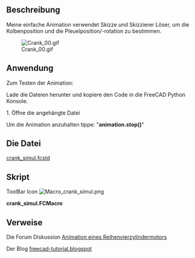 <languages/>
{{Macro/de
|Name=Crank Simul
|Name/de=Kurbel Simulation
|Icon=Macro_crank_simul.png
|Description=Meine einfache Animation verwendet Skizze und Skizzierer Löser, um die Kolbenposition und die Pleuelposition/-rotation zu bestimmen.
|Author=kwahoo
|Version=1.0
|Date=2014-06-13
|FCVersion=Alle
|Download= [https://www.freecadweb.org/wiki/images/0/04/Macro_crank_simul.png Werkzeugleiste Symbol]<br />Die Datei [http://forum.freecadweb.org/download/file.php?id=5954 crank_simul.fcstd]
}}

==Beschreibung==
Meine einfache Animation verwendet Skizze und Skizzierer Löser, um die Kolbenposition und die Pleuelposition/-rotation zu bestimmen.

[[File:Crank 00.gif]]

==Anwendung==
Zum Testen der Animation:

Lade die Dateien herunter und kopiere den Code in die FreeCAD
Python Konsole.

1. Öffne die angehängte Datei

Um die Animation anzuhalten tippe: 
"'''animation.stop()'''"

<span id="The_File"></span>
==Die Datei==
[http://forum.freecadweb.org/download/file.php?id=5954 crank_simul.fcstd]
<span id="Script"></span>
==Skript==
ToolBar Icon [[Image:Macro_crank_simul.png]]

'''crank_simul.FCMacro'''

{{MacroCode|code=
import FreeCAD as App, FreeCADGui as Gui, Part, time, sys, math, Draft, DraftGeomUtils
from PySide import QtGui,QtCore

class Animation(object):
    def __init__(self):
        App.Console.PrintMessage('init')

        App.ActiveDocument.recompute()

        self.timer = QtCore.QTimer()
        QtCore.QObject.connect(self.timer, QtCore.SIGNAL("timeout()"), self.my_update)
        self.timer.start(50)

        self.an = 0.1

    def my_update(self):
        string = '{0}'.format(self.an)
        self.an = self.an + 0.01 if self.an < (2 * math.pi) else 0.0

        angle = math.degrees(self.an)
        App.ActiveDocument.Sketch.setDatum(5,App.Units.Quantity(str(angle)+' deg'))
        App.ActiveDocument.recompute()
        p1 = App.ActiveDocument.Sketch.Shape.Vertexes[0].Point
        p2 = App.ActiveDocument.Sketch.Shape.Vertexes[1].Point
        conrodangle = math.degrees(Draft.DraftVecUtils.angle(App.Vector(1,0,0),(p1-p2))) - 90
        App.ActiveDocument.getObject("Cylinder").Placement = App.Placement(p1,App.Rotation(App.Vector(1,0,0),-90))
        App.ActiveDocument.getObject("Sketch001").Placement = App.Placement(p1,App.Rotation(App.Vector(0,0,1),conrodangle))

    def stop(self):
        self.timer.stop()
         

animation = Animation()

}}

==Verweise==
Die Forum Diskussion [http://forum.freecadweb.org/viewtopic.php?f=24&t=6815&hilit=animation#p55092 Animation eines Reihenvierzylindermotors]

Der Blog [http://freecad-tutorial.blogspot.be/ freecad-tutorial.blogspot]

{{clear}}